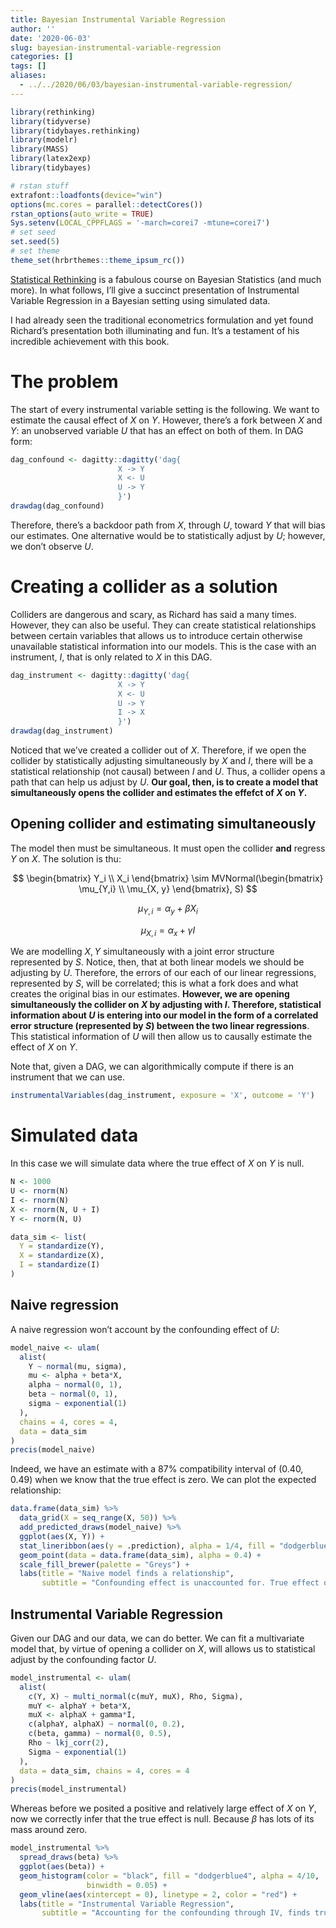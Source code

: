 ```yaml
---
title: Bayesian Instrumental Variable Regression
author: ''
date: '2020-06-03'
slug: bayesian-instrumental-variable-regression
categories: []
tags: []
aliases: 
  - ../../2020/06/03/bayesian-instrumental-variable-regression/
---
```


```r
library(rethinking)
library(tidyverse)
library(tidybayes.rethinking)
library(modelr)
library(MASS)
library(latex2exp)
library(tidybayes)

# rstan stuff
extrafont::loadfonts(device="win")
options(mc.cores = parallel::detectCores())
rstan_options(auto_write = TRUE)
Sys.setenv(LOCAL_CPPFLAGS = '-march=corei7 -mtune=corei7')
# set seed
set.seed(5)
# set theme
theme_set(hrbrthemes::theme_ipsum_rc())
```

[Statistical Rethinking](https://xcelab.net/rm/statistical-rethinking/) is a fabulous course on Bayesian Statistics (and much more). In what follows, I'll give a succinct presentation of Instrumental Variable Regression in a Bayesian setting using simulated data.

I had already seen the traditional econometrics formulation and yet found Richard's presentation both illuminating and fun. It's a testament of his incredible achievement with this book. 

# The problem

The start of every instrumental variable setting is the following. We want to estimate the causal effect of $X$ on $Y$. However, there's a fork between $X$ and $Y$: an unobserved variable $U$ that has an effect on both of them. In DAG form:

```r
dag_confound <- dagitty::dagitty('dag{
                        X -> Y
                        X <- U
                        U -> Y
                        }')
drawdag(dag_confound)
```

Therefore, there's a backdoor path from $X$, through $U$, toward $Y$ that will bias our estimates. One alternative would be to statistically adjust by $U$; however, we don't observe $U$. 

# Creating a collider as a solution

Colliders are dangerous and scary, as Richard has said a many times. However, they can also be useful. They can create statistical relationships between certain variables that allows us to introduce certain otherwise unavailable statistical information into our models. This is the case with an instrument, $I$, that is only related to $X$ in this DAG. 

```r
dag_instrument <- dagitty::dagitty('dag{
                        X -> Y
                        X <- U
                        U -> Y
                        I -> X
                        }')
drawdag(dag_instrument)
```

Noticed that we've created a collider out of $X$. Therefore, if we open the collider by statistically adjusting simultaneously by $X$ and $I$, there will be a statistical relationship (not causal) between $I$ and $U$. Thus, a collider opens a path that can help us adjust by $U$. **Our goal, then, is to create a model that simultaneously opens the collider and estimates the effefct of $X$ on $Y$.** 

## Opening collider and estimating simultaneously

The model then must be simultaneous. It must open the collider **and** regress $Y$ on $X$. The solution is thu:

$$ \begin{bmatrix} 
Y_i \\
X_i
\end{bmatrix} \sim MVNormal(\begin{bmatrix} 
\mu_{Y,i} \\
\mu_{X, y}
\end{bmatrix}, S) $$

$$ \mu_{Y,i} = \alpha_y + \beta X_i $$

$$ \mu_{X, i} = \alpha_x + \gamma I $$

We are modelling $X, Y$ simultaneously with a joint error structure represented by $S$. Notice, then, that at both linear models we should be adjusting by $U$. Therefore, the errors of our each of our linear regressions, represented by $S$, will be correlated; this is what a fork does and what creates the original bias in our estimates. **However, we are opening simultaneously the collider on $X$ by adjusting with $I$. Therefore, statistical information about $U$ is entering into our model in the form of a correlated error structure (represented by $S$) between the two linear regressions**. This statistical information of $U$ will then allow us to causally estimate the effect of $X$ on $Y$.

Note that, given a DAG, we can algorithmically compute if there is an instrument that we can use. 

```r
instrumentalVariables(dag_instrument, exposure = 'X', outcome = 'Y')
```

# Simulated data

In this case we will simulate data where the true effect of $X$ on $Y$ is null. 

```r
N <- 1000
U <- rnorm(N)
I <- rnorm(N)
X <- rnorm(N, U + I)
Y <- rnorm(N, U)

data_sim <- list(
  Y = standardize(Y),
  X = standardize(X),
  I = standardize(I)
)
```

## Naive regression

A naive regression won't account by the confounding effect of $U$:

```r
model_naive <- ulam(
  alist(
    Y ~ normal(mu, sigma),
    mu <- alpha + beta*X,
    alpha ~ normal(0, 1),
    beta ~ normal(0, 1),
    sigma ~ exponential(1)
  ),
  chains = 4, cores = 4,
  data = data_sim
)
precis(model_naive)
```

Indeed, we have an estimate with a 87% compatibility interval of (0.40, 0.49) when we know that the true effect is zero. We can plot the expected relationship:

```r
data.frame(data_sim) %>% 
  data_grid(X = seq_range(X, 50)) %>% 
  add_predicted_draws(model_naive) %>% 
  ggplot(aes(X, Y)) +
  stat_lineribbon(aes(y = .prediction), alpha = 1/4, fill = "dodgerblue4") +
  geom_point(data = data.frame(data_sim), alpha = 0.4) +
  scale_fill_brewer(palette = "Greys") +
  labs(title = "Naive model finds a relationship",
       subtitle = "Confounding effect is unaccounted for. True effect of X on Y is null")
```

## Instrumental Variable Regression

Given our DAG and our data, we can do better. We can fit a multivariate model that, by virtue of opening a collider on $X$, will allows us to statistical adjust by the confounding factor $U$.

```r
model_instrumental <- ulam(
  alist(
    c(Y, X) ~ multi_normal(c(muY, muX), Rho, Sigma),
    muY <- alphaY + beta*X,
    muX <- alphaX + gamma*I,
    c(alphaY, alphaX) ~ normal(0, 0.2),
    c(beta, gamma) ~ normal(0, 0.5),
    Rho ~ lkj_corr(2),
    Sigma ~ exponential(1)
  ),
  data = data_sim, chains = 4, cores = 4
)
precis(model_instrumental)
```
Whereas before we posited a positive and relatively large effect of $X$ on $Y$, now we correctly infer that the true effect is null. Because $\beta$ has lots of its mass around zero. 

```r
model_instrumental %>% 
  spread_draws(beta) %>% 
  ggplot(aes(beta)) +
  geom_histogram(color = "black", fill = "dodgerblue4", alpha = 4/10,
                 binwidth = 0.05) +
  geom_vline(aes(xintercept = 0), linetype = 2, color = "red") +
  labs(title = "Instrumental Variable Regression",
       subtitle = "Accounting for the confounding through IV, finds true null effect")
```




